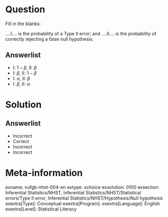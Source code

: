 Question
========
  
Fill in the blanks: 

….I…. is the probability of a Type II error; and ….II…. is the probability of correctly rejecting a false null hypothesis. 

  
Answerlist
----------
* I: $1-\beta$, II: $\beta$
* I: $\beta$,  II: $1-\beta$
* I: $\alpha$, II: $\beta$
* I: $\beta$, II: $\alpha$


Solution
========

Answerlist
----------
* Incorrect
* Correct
* Incorrect
* Incorrect

Meta-information
================
exname: vufgb-nhst-004-en
extype: schoice
exsolution: 0100
exsection: Inferential Statistics/NHST, Inferential Statistics/NHST/Statistical errors/Type II error, Inferential Statistics/NHST/Hypothesis/Null hypothesis
exextra[Type]: Conceptual
exextra[Program]: 
exextra[Language]: English
exextra[Level]: Statistical Literacy